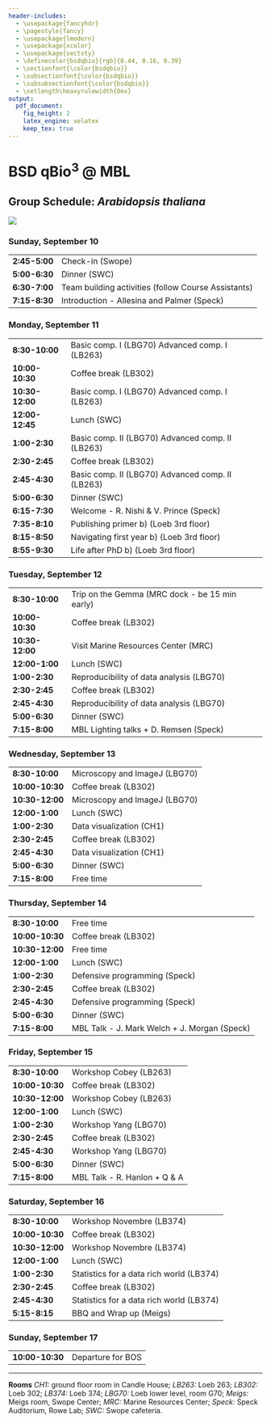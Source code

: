 ```yaml
---
header-includes:
  - \usepackage{fancyhdr}
  - \pagestyle{fancy}
  - \usepackage{lmodern}
  - \usepackage{xcolor}
  - \usepackage{sectsty}
  - \definecolor{bsdqbio}{rgb}{0.44, 0.16, 0.39}
  - \sectionfont{\color{bsdqbio}}
  - \subsectionfont{\color{bsdqbio}}
  - \subsubsectionfont{\color{bsdqbio}}
  - \setlength\heavyrulewidth{0ex}
output:
  pdf_document:
    fig_height: 2
    latex_engine: xelatex
    keep_tex: true
---
```

# BSD qBio$^3$ @ MBL

## Group Schedule: *Arabidopsis thaliana*
 ![](https://github.com/StefanoAllesina/BSD-QBio3/raw/master/logo_group/Arabidopsis_thaliana.png)

### Sunday, September 10 

------------------    -----------------------------------------------------
**2:45-5:00**         Check-in (Swope)                                     
**5:00-6:30**         Dinner (SWC)                                         
**6:30-7:00**         Team building activities (follow Course Assistants)  
**7:15-8:30**         Introduction - Allesina and Palmer (Speck)           
------------------    -----------------------------------------------------

### Monday, September 11 

------------------    -----------------------------------------------------
**8:30-10:00**        Basic comp. I (LBG70) Advanced comp. I (LB263)       
**10:00-10:30**       Coffee break (LB302)                                 
**10:30-12:00**       Basic comp. I (LBG70) Advanced comp. I (LB263)       
**12:00-12:45**       Lunch (SWC)                                          
**1:00-2:30**         Basic comp. II (LBG70) Advanced comp. II (LB263)     
**2:30-2:45**         Coffee break (LB302)                                 
**2:45-4:30**         Basic comp. II (LBG70) Advanced comp. II (LB263)     
**5:00-6:30**         Dinner (SWC)                                         
**6:15-7:30**         Welcome - R. Nishi & V. Prince (Speck)               
**7:35-8:10**         Publishing primer b) (Loeb 3rd floor)                
**8:15-8:50**         Navigating first year b) (Loeb 3rd floor)            
**8:55-9:30**         Life after PhD b) (Loeb 3rd floor)                   
------------------    -----------------------------------------------------

### Tuesday, September 12 

------------------    -----------------------------------------------------
**8:30-10:00**        Trip on the Gemma (MRC dock - be 15 min early)       
**10:00-10:30**       Coffee break (LB302)                                 
**10:30-12:00**       Visit Marine Resources Center (MRC)                  
**12:00-1:00**        Lunch (SWC)                                          
**1:00-2:30**         Reproducibility of data analysis (LBG70)             
**2:30-2:45**         Coffee break (LB302)                                 
**2:45-4:30**         Reproducibility of data analysis (LBG70)             
**5:00-6:30**         Dinner (SWC)                                         
**7:15-8:00**         MBL Lighting talks + D. Remsen (Speck)               
------------------    -----------------------------------------------------

### Wednesday, September 13 

------------------    -----------------------------------------------------
**8:30-10:00**        Microscopy and ImageJ (LBG70)                        
**10:00-10:30**       Coffee break (LB302)                                 
**10:30-12:00**       Microscopy and ImageJ (LBG70)                        
**12:00-1:00**        Lunch (SWC)                                          
**1:00-2:30**         Data visualization (CH1)                             
**2:30-2:45**         Coffee break (LB302)                                 
**2:45-4:30**         Data visualization (CH1)                             
**5:00-6:30**         Dinner (SWC)                                         
**7:15-8:00**         Free time                                            
------------------    -----------------------------------------------------

### Thursday, September 14 

------------------    -----------------------------------------------------
**8:30-10:00**        Free time                                            
**10:00-10:30**       Coffee break (LB302)                                 
**10:30-12:00**       Free time                                            
**12:00-1:00**        Lunch (SWC)                                          
**1:00-2:30**         Defensive programming (Speck)                        
**2:30-2:45**         Coffee break (LB302)                                 
**2:45-4:30**         Defensive programming (Speck)                        
**5:00-6:30**         Dinner (SWC)                                         
**7:15-8:00**         MBL Talk - J. Mark Welch + J. Morgan (Speck)         
------------------    -----------------------------------------------------

### Friday, September 15 

------------------    -----------------------------------------------------
**8:30-10:00**        Workshop Cobey (LB263)                               
**10:00-10:30**       Coffee break (LB302)                                 
**10:30-12:00**       Workshop Cobey (LB263)                               
**12:00-1:00**        Lunch (SWC)                                          
**1:00-2:30**         Workshop Yang (LBG70)                                
**2:30-2:45**         Coffee break (LB302)                                 
**2:45-4:30**         Workshop Yang (LBG70)                                
**5:00-6:30**         Dinner (SWC)                                         
**7:15-8:00**         MBL Talk -  R. Hanlon + Q & A                        
------------------    -----------------------------------------------------

### Saturday, September 16 

------------------    -----------------------------------------------------
**8:30-10:00**        Workshop Novembre (LB374)                            
**10:00-10:30**       Coffee break (LB302)                                 
**10:30-12:00**       Workshop Novembre (LB374)                            
**12:00-1:00**        Lunch (SWC)                                          
**1:00-2:30**         Statistics for a data rich world (LB374)             
**2:30-2:45**         Coffee break (LB302)                                 
**2:45-4:30**         Statistics for a data rich world (LB374)             
**5:15-8:15**         BBQ and Wrap up (Meigs)                              
------------------    -----------------------------------------------------

### Sunday, September 17 

------------------    -----------------------------------------------------
**10:00-10:30**       Departure for BOS                                    
------------------    -----------------------------------------------------



-------


**Rooms** *CH1:* ground floor room in Candle House; *LB263:* Loeb 263; *LB302:* Loeb 302; *LB374:* Loeb 374; 
*LBG70:* Loeb lower level, room G70; *Meigs:* Meigs room, Swope Center; *MRC:* Marine Resources Center; *Speck:* Speck Auditorium, Rowe Lab; *SWC:* Swope cafeteria.
  
